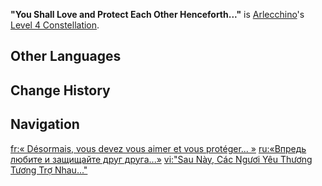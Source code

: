 {{Constellation Infobox
|image         = Constellation "You Shall Love and Protect Each Other Henceforth...".png
|character     = Arlecchino
|level         = 4
|description   = When Arlecchino successfully absorbs a Blood-Debt Directive, Balemoon Rising's CD will decrease by 2s and 15 Elemental Energy will be restored to her. This effect can occur once every 10s.
|scale_att1    = 
|scale_att2    = 
|utility1      = Cooldown Reduction
|utility2      = Energy
}}
'''"You Shall Love and Protect Each Other Henceforth..."''' is [[Arlecchino]]'s [[Level 4 Constellation]].
<!--
==Gameplay Notes==
--><!--
==Preview==
{Preview
|file = "You Shall Love and Protect Each Other Henceforth..." Preview
}
-->
==Other Languages==
{{Other Languages
|en       = "You Shall Love and Protect Each Other Henceforth..."
|zhs      = 「此后，你们须相爱相护…」
|zhs_rm   = "Cǐhòu, Nǐmen Xū Xiāng'ài Xiānghù..."
|zht      = 「此後，{{MC|m=你|f=妳}}們須相愛相護…」
|zht_rm   = "Cǐhòu, Nǐmen Xū Xiāng'ài Xiānghù..."
|zh_tl    = "Henceforth, You Shall Love and Protect Each Other..."
|ja       = 「これからは互いを慈しみ 手を取り合うとしよう…」
|ja_rm    = "Kore kara wa Otagai wo Itsukushimi Te wo Toriau to Shiyou..."
|ja_tl    = "From Now On You Shall Love Each Other and Join Hands..."
|ko       = 「앞으로 사이좋게 지내거라…」
|ko_rm    = 
|ko_tl    = 
|es       = Entonces, se amarán y se protegerán
|es_tl    = Henceforth, You Will Love and Protect Each Other
|fr       = « Désormais, vous devez vous aimer et vous protéger... »
|fr_tl    = "Now, You Must Love and Protect Each Other..."
|ru       = «Впредь любите и защищайте друг друга...»
|ru_tl    = "Henceforth You Shall Love and Protect Each Other..."
|th       = "You Shall Love and Protect Each Other Henceforth..."
|vi       = "Sau Này, Các Ngươi Yêu Thương Tương Trợ Nhau..."
|vi_tl    = 
|de       = „Von nun an müsst ihr euch gegenseitig lieben und beschützen ...“
|de_tl    = "From Now On You Must Love and Protect Each Other..."
|id       = "You Shall Love and Protect Each Other Henceforth ..."
|pt       = "De Hoje em Diante, Amor e Proteção Mútua..."
|pt_tl    = 
|tr       = "Bundan Böyle Birbirinizi Sevip Koruyun..."
|tr_tl    = 
|it       = "D'ora in avanti, amatevi e proteggetevi l'un l'altro..."
|it_tl    = "From Now on, Love and Protect One Another..."
}}

==Change History==
{{Change History|4.6}}

==Navigation==
{{Talent Navbox|Arlecchino}}

[[fr:« Désormais, vous devez vous aimer et vous protéger... »]]
[[ru:«Впредь любите и защищайте друг друга...»]]
[[vi:"Sau Này, Các Ngươi Yêu Thương Tương Trợ Nhau..."]]